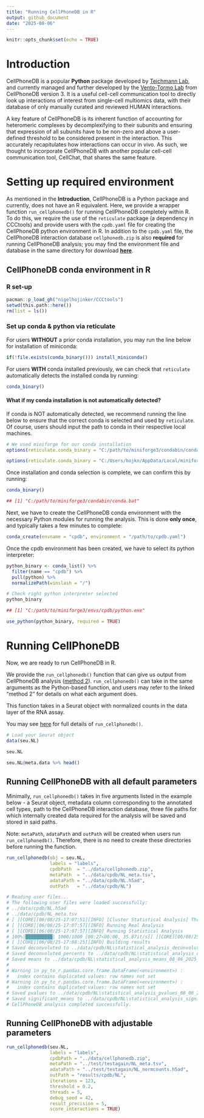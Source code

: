 ```yaml
---
title: "Running CellPhoneDB in R"
output: github_document
date: "2025-08-06"
---
```


```r
knitr::opts_chunk$set(echo = TRUE)
```

# Introduction

CellPhoneDB is a popular **Python** package developed by [Teichmann Lab](https://www.teichlab.org/), and currently managed and further developed by the [Vento-Tormo Lab](https://ventolab.org/) from CellPhoneDB version 3. It is a useful cell-cell communication tool to directly look up interactions of interest from single-cell multiomics data, with their database of only manually curated and reviewed HUMAN interactions. 

A key feature of CellPhoneDB is its inherent function of accounting for heteromeric complexes by decomplexifying to their subunits and ensuring that expression of all subunits have to be non-zero and above a user-defined threshold to be considered present in the interaction. This accurately recapitulates how interactions can occur in vivo. As such, we thought to incorporate CellPhoneDB with another popular cell-cell communication tool, CellChat, that shares the same feature.

# Setting up required environment

As mentioned in the **Introduction**, CellPhoneDB is a Python package and currently, does not have an R equivalent. Here, we provide a wrapper function `run_cellphonedb()` for running CellPhoneDB completely within R. To do this, we require the use of the `reticulate` package (a dependency in CCCtools) and provide users with the `cpdb.yaml` file for creating the CellPhoneDB python environment in R. In addition to the `cpdb.yaml` file, the CellPhoneDB interaction database `cellphonedb.zip` is also **required** for running CellPhoneDB analysis; you may find the environment file and database in the same directory for download [**here**](../data/).

## CellPhoneDB conda environment in R

### R set-up

```r
pacman::p_load_gh("nigelhojinker/CCCtools")
setwd(this.path::here())
rm(list = ls())
```

### Set up conda & python via reticulate

For users **WITHOUT** a prior conda installation, you may run the line below for installation of miniconda:

```r
if(!file.exists(conda_binary())) install_miniconda()
```

For users **WITH** conda installed previously, we can check that `reticulate` automatically detects the installed conda by running:

```r
conda_binary()
```

#### What if my conda installation is not automatically detected?

If conda is NOT automatically detected, we recommend running the line below to ensure that the correct conda is selected and used by `reticulate`. 
Of course, users should input the path to conda in their respective local machines.

```r
# We used miniforge for our conda installation
options(reticulate.conda_binary = "C:/path/to/miniforge3/condabin/conda.bat")
```

```r
options(reticulate.conda_binary = "C:/Users/hojkn/AppData/Local/miniforge3/condabin/conda.bat")
```

Once installation and conda selection is complete, we can confirm this by running:

```r
conda_binary()

## [1] "C:/path/to/miniforge3/condabin/conda.bat"
```

Next, we have to create the CellPhoneDB conda environment with the necessary Python modules for running the analysis.
This is done **only once**, and typically takes a few minutes to complete:

```r
conda_create(envname = "cpdb", environment = "/path/to/cpdb.yaml")
```

Once the cpdb environment has been created, we have to select its python interpreter:

```r
python_binary <- conda_list() %>%
  filter(name == "cpdb") %>%
  pull(python) %>%
  normalizePath(winslash = "/")
```

```r
# Check right python interpreter selected
python_binary

## [1] "C:/path/to/miniforge3/envs/cpdb/python.exe"
```

```r
use_python(python_binary, required = TRUE)
```

# Running CellPhoneDB

Now, we are ready to run CellPhoneDB in R.

We provide the `run_cellphonedb()` function that can give us output from CellPhoneDB analysis ([method 2](https://github.com/ventolab/CellphoneDB/blob/master/notebooks/T1_Method2.ipynb)). `run_cellphonedb()` can take in the same arguments as the Python-based function, and users may refer to the linked "method 2" for details on what each argument does.

This function takes in a Seurat object with normalized counts in the data layer of the RNA assay.

You may see [here](../R/run_cellphonedb.R) for full details of `run_cellphonedb()`.

```r
# Load your Seurat object
data(seu.NL)

seu.NL

seu.NL@meta.data %>% head()
```

## Running CellPhoneDB with all default parameters

Minimally, `run_cellphonedb()` takes in five arguments listed in the example below - a Seurat object, metadata column corresponding to the annotated cell types, path to the CellPhoneDB interaction database, three file paths for which internally created data required for the analysis will be saved and stored in said paths. 

Note: `metaPath`, `adataPath` and `outPath` will be created when users run `run_cellphonedb()`. Therefore, there is no need to create these directories before running the function.

```r

run_cellphonedb(obj = seu.NL,
                labels = "labels",
                cpdbPath  = "../data/cellphonedb.zip",
                metaPath  = "../data/cpdb/NL_meta.tsv",
                adataPath = "../data/cpdb/NL.h5ad",
                outPath   = "../data/cpdb/NL")

# Reading user files...
# The following user files were loaded successfully:
# ../data/cpdb/NL.h5ad
# ../data/cpdb/NL_meta.tsv
# [ ][CORE][06/08/25-17:07:51][INFO] [Cluster Statistical Analysis] Threshold:0.1 Iterations:1000 Debug-seed:-1 Threads:4 Precision:3
# [ ][CORE][06/08/25-17:07:57][INFO] Running Real Analysis
# [ ][CORE][06/08/25-17:07:57][INFO] Running Statistical Analysis
# 100%|██████████| 1000/1000 [00:27<00:00, 35.87it/s][ ][CORE][06/08/25-17:08:25][INFO] Building Pvalues result
# [ ][CORE][06/08/25-17:08:25][INFO] Building results
# Saved deconvoluted to ../data/cpdb/NL\statistical_analysis_deconvoluted_08_06_2025_170825.txt
# Saved deconvoluted_percents to ../data/cpdb/NL\statistical_analysis_deconvoluted_percents_08_06_2025_170825.txt
# Saved means to ../data/cpdb/NL\statistical_analysis_means_08_06_2025_170825.txt
# 
# Warning in py_to_r.pandas.core.frame.DataFrame(<environment>) :
#   index contains duplicated values: row names not set
# Warning in py_to_r.pandas.core.frame.DataFrame(<environment>) :
#   index contains duplicated values: row names not set
# Saved pvalues to ../data/cpdb/NL\statistical_analysis_pvalues_08_06_2025_170825.txt
# Saved significant_means to ../data/cpdb/NL\statistical_analysis_significant_means_08_06_2025_170825.txt
# CellPhoneDB analysis completed successfully.
```

## Running CellPhoneDB with adjustable parameters

```r
run_cellphonedb(seu.NL,
                labels = "labels",
                cpdbPath = "../data/cellphonedb.zip",
                metaPath = "../test/testagain/NL_meta.tsv",
                adataPath = "../test/testagain/NL_normcounts.h5ad",
                outPath = "results/cpdb/NL",
                iterations = 123,
                threshold = 0.2,
                threads = 5,
                debug_seed = 42,
                result_precision = 5,
                score_interactions = TRUE)
```








